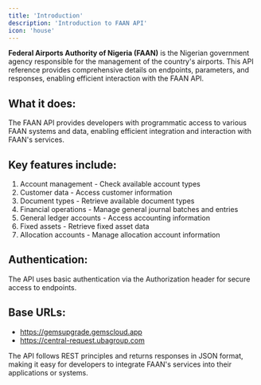 ```yaml
---
title: 'Introduction'
description: 'Introduction to FAAN API'
icon: 'house'
---
```


**Federal Airports Authority of Nigeria (FAAN)** is the Nigerian government agency responsible for the management of the country's airports. 
This API reference provides comprehensive details on endpoints, parameters, and responses, enabling efficient interaction with the FAAN API.

## What it does:
The FAAN API provides developers with programmatic access to various FAAN systems and data, enabling efficient integration and interaction with FAAN's services.

## Key features include:
1. Account management - Check available account types
2. Customer data - Access customer information
3. Document types - Retrieve available document types
4. Financial operations - Manage general journal batches and entries
5. General ledger accounts - Access accounting information
6. Fixed assets - Retrieve fixed asset data
7. Allocation accounts - Manage allocation account information

## Authentication:
The API uses basic authentication via the Authorization header for secure access to endpoints.

## Base URLs:
- https://gemsupgrade.gemscloud.app
- https://central-request.ubagroup.com

The API follows REST principles and returns responses in JSON format, making it easy for developers to integrate FAAN's services into their applications or systems.

